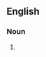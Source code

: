{{also|pudding-basins}}

==English==

===Noun===
{{head|en|noun form}}

# {{plural of|pudding basin|lang=en}}